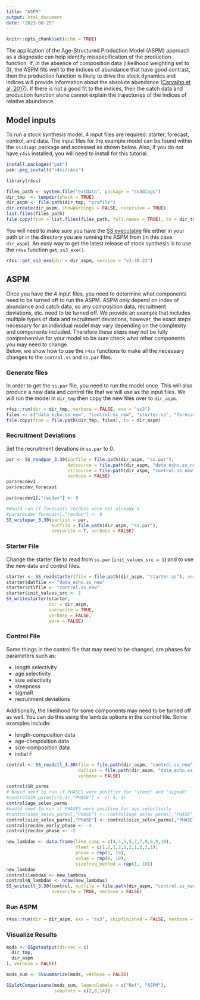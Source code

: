 ```yaml
---
title: "ASPM"
output: html_document
date: "2023-08-25"
---
```


```r
knitr::opts_chunk$set(echo = TRUE)
```

The application of the Age-Structured Production Model (ASPM) approach as a diagnostic can help identify misspecification of the production function. If, in the absence of composition data (likelihood weighting set to 0), the ASPM fits well to the indices of abundance that have good contrast, then the production function is likely to drive the stock dynamics and indices will provide information about the absolute abundance ([Carvalho et al. 2017](https://www.sciencedirect.com/science/article/pii/S0165783616303113)). If there is not a good fit to the indices, then the catch data and production function alone cannot explain the trajectories of the indices of relative abundance. 

## Model inputs  
To run a stock synthesis model, 4 input files are required: starter, forecast, control, and data. The input files for the example model can be found within the `ss3diags` package and accessed as shown below. Also, if you do not have `r4ss` installed, you will need to install for this tutorial. 

```r
install.packages("pak")
pak::pkg_install("r4ss/r4ss")
```

```r
library(r4ss) 

files_path <- system.file("extdata", package = "ss3diags")
dir_tmp  <- tempdir(check = TRUE)
dir_aspm <- file.path(dir_tmp, "profile")
dir.create(dir_aspm, showWarnings = FALSE, recursive = TRUE)
list.files(files_path)
file.copy(from = list.files(files_path, full.names = TRUE), to = dir_tmp)
```




You will need to make sure you have the [SS executable](https://github.com/nmfs-stock-synthesis/stock-synthesis) file either in your path or in the directory you are running the ASPM from (in this case `dir_aspm`). An easy way to get the latest release of stock synthesis is to use the `r4ss` function `get_ss3_exe()`.

```r
r4ss::get_ss3_exe(dir = dir_aspm, version = "v3.30.21")
```

## ASPM 
Once you have the 4 input files, you need to determine what components need to be turned off to run the ASPM. ASPM only depend on index of abundance and catch data, so any composition data, recruitment deviations, etc. need to be turned off. We provide an example that includes multiple types of data and recruitment deviations, however, the exact steps necessary for an individual model may vary depending on the complexity and components included. Therefore these steps may not be fully comprehensive for your model so be sure check what other components you may need to change.  
Below, we show how to use the `r4ss` functions to make all the necessary changes to the `control.ss` and `ss.par` files.  

### Generate files  

In order to get the `ss.par` file, you need to run the model once. This will also produce a new data and control file that we will use as the input files. We will run the model in `dir_tmp` then copy the new files over to `dir_aspm`. 


```r
r4ss::run(dir = dir_tmp, verbose = FALSE, exe = "ss3")
files <- c("data_echo.ss_new", "control.ss_new", "starter.ss", "forecast.ss", "ss.par")
file.copy(from = file.path(dir_tmp, files), to = dir_aspm)
```

### Recruitment Deviations  

Set the recruitment devations in `ss.par` to 0. 

```r
par <- SS_readpar_3.30(parfile = file.path(dir_aspm, "ss.par"), 
                       datsource = file.path(dir_aspm, "data_echo.ss_new"),
                       ctlsource = file.path(dir_aspm, "control.ss_new"),
                       verbose = FALSE)
par$recdev1
par$recdev_forecast

par$recdev1[,"recdev"] <- 0

#Would run if forecasts recdevs were not already 0
#par$recdev_forecast[,"recdev"] <- 0
SS_writepar_3.30(parlist = par, 
                 outfile = file.path(dir_aspm, "ss.par"), 
                 overwrite = T, verbose = FALSE)
```

### Starter File 
Change the starter file to read from `ss.par` (`init_values_src = 1`) and to use the new data and control files. 
```r
starter <- SS_readstarter(file = file.path(dir_aspm, "starter.ss"), verbose = FALSE)
starter$datfile <- "data_echo.ss_new"
starter$ctlfile <- "control.ss_new"
starter$init_values_src <- 1
SS_writestarter(starter, 
                dir = dir_aspm, 
                overwrite = TRUE, 
                verbose = FALSE, 
                warn = FALSE)
```

### Control File 
Some things in the control file that may need to be changed, are phases for parameters such as: 

* length selectivity 
* age selectivity
* size selectivity  
* steepness
* sigmaR  
* recruitment deviations 

Additionally, the likelihood for some components may need to be turned off as well. You can do this using the lambda options in the control file. Some examples include: 

* length-composition data  
* age-composition data 
* size-composition data  
* initial F  

```r
control <- SS_readctl_3.30(file = file.path(dir_aspm, "control.ss_new"), 
                           datlist = file.path(dir_aspm, "data_echo.ss_new"),
                           verbose = FALSE)

control$SR_parms
# Would need to run if PHASES were positive for "steep" and "sigmaR"
#control$SR_parms[c(2,3),"PHASE"] <- c(-4,-4)
control$age_selex_parms
#would need to run if PHASES were positive for age selectivity
#control$age_selex_parms[,"PHASE"] <- control$age_selex_parms[,"PHASE"] * -1
control$size_selex_parms[,"PHASE"] <- control$size_selex_parms[,"PHASE"] * -1
control$recdev_early_phase <- -4
control$recdev_phase <- -2 

new_lambdas <- data.frame(like_comp = c(4,4,5,5,7,7,9,9,9,10),
                          fleet = c(1,2,1,2,1,2,1,2,3,1), 
                          phase = rep(1, 10),
                          value = rep(0, 10),
                          sizefreq_method = rep(1, 10))
new_lambdas
control$lambdas <- new_lambdas
control$N_lambdas <- nrow(new_lambdas)
SS_writectl_3.30(control, outfile = file.path(dir_aspm, "control.ss_new"),
                 overwrite = TRUE, verbose = FALSE)
```

### Run ASPM 

```r
r4ss::run(dir = dir_aspm, exe = "ss3", skipfinished = FALSE, verbose = FALSE)
```

### Visualize Results 

```r
mods <- SSgetoutput(dirvec = c(
  dir_tmp,
  dir_aspm
), verbose = FALSE)

mods_sum <- SSsummarize(mods, verbose = FALSE)

SSplotComparisons(mods_sum, legendlabels = c("Ref", "ASPM"),
                  subplots = c(2,8,14))
```

